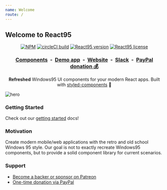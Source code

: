 ```yaml
---
name: Welcome
route: /
---
```


## Welcome to React95

<p align="center">
  <a href="https://www.npmjs.com/package/react95"><img src="https://flat.badgen.net/npm/dt/react95" alt="NPM" /></a>
  <a href="https://circleci.com/gh/arturbien/React95"><img src="https://flat.badgen.net/circleci/github/arturbien/React95/master" alt="circleCI build" /></a>
  <a href="https://www.npmjs.com/package/react95"><img src="https://flat.badgen.net/npm/v/react95" alt="React95 version" /></a>
  <a href="https://www.npmjs.com/package/react95"><img src="https://flat.badgen.net/npm/license/react95" alt="React95 license" /></a>

</p>

<h3 align="center">
  <a href="https://storybook.react95.io/?path=/story/window--default">Components</a>
  &nbsp;-&nbsp;
  <a href="https://coins95.web.app/">Demo app</a>
  &nbsp;-&nbsp;
  <a href="https://react95.io/">Website</a>
  &nbsp;-&nbsp;
  <a href="https://join.slack.com/t/react95/shared_invite/enQtOTA1NzEyNjAyNTc4LWYxZjU3NWRiMWJlMGJiMjhkNzE2MDA3ZmZjZDc1YmY0ODdlZjMwZDA1NWJiYWExYmY1NTJmNmE4OWVjNWFhMTE">Slack</a>
  &nbsp;-&nbsp;
  <a href="https://www.paypal.me/react95">PayPal donation 💰</a>
</h3>

<p align="center">
  <b>Refreshed</b> Windows95 UI components for your modern React apps.
  Built with <a href="https://github.com/styled-components/styled-components" target="_blank">styled-components</a> 💅
</p>

![hero](https://user-images.githubusercontent.com/28541613/81947711-28b05580-9601-11ea-964a-c3a6de998496.png)

### Getting Started

<span>Check out our [getting started](/installation) docs!</span>

### Motivation

Create modern mobile/web applications with the retro and old school Windows 95 style. Our goal is not to exactly recreate Windows95 components, but to provide a solid component library for current scenarios.

### Support

- [Become a backer or sponsor on Patreon](https://www.patreon.com/arturbien)
- [One-time donation via PayPal](https://www.paypal.me/react95)
